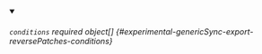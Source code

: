 


<details className="config-field" data-expandable="true" open>
<summary>

###### `conditions` <span className="config-field-required" data-required="false">required</span> <span className="config-field-type">object[]</span> <span className="config-field-default"></span> <span className="config-field-enum"></span> {#experimental-genericSync-export-reversePatches-conditions}



</summary>

<PartialConditionsreference />


</details>
